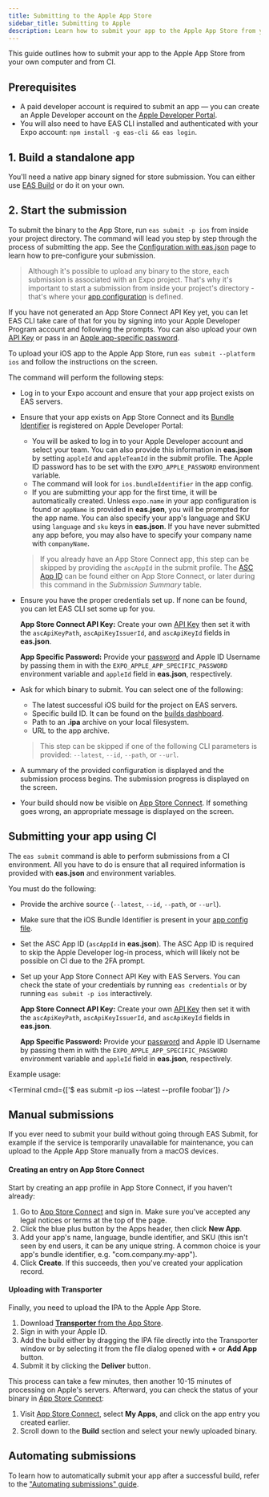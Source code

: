 ```yaml
---
title: Submitting to the Apple App Store
sidebar_title: Submitting to Apple
description: Learn how to submit your app to the Apple App Store from your computer and CI.
---
```



This guide outlines how to submit your app to the Apple App Store from your own computer and from CI.

## Prerequisites

- A paid developer account is required to submit an app &mdash; you can create an Apple Developer account on the [Apple Developer Portal](https://developer.apple.com/account/).
- You will also need to have EAS CLI installed and authenticated with your Expo account: `npm install -g eas-cli && eas login`.

## 1. Build a standalone app

You'll need a native app binary signed for store submission. You can either use [EAS Build](/build/introduction.mdx) or do it on your own.

## 2. Start the submission

To submit the binary to the App Store, run `eas submit -p ios` from inside your project directory. The command will lead you step by step through the process of submitting the app. See the [Configuration with eas.json](./eas-json.mdx) page to learn how to pre-configure your submission.

> Although it's possible to upload any binary to the store, each submission is associated with an Expo project. That's why it's important to start a submission from inside your project's directory - that's where your [app configuration](../workflow/configuration.mdx) is defined.

If you have not generated an App Store Connect API Key yet, you can let EAS CLI take care of that for you by signing into your Apple Developer Program account and following the prompts. You can also upload your own [API Key](https://expo.fyi/creating-asc-api-key) or pass in an [Apple app-specific password](https://expo.fyi/apple-app-specific-password).

To upload your iOS app to the Apple App Store, run `eas submit --platform ios` and follow the instructions on the screen.

The command will perform the following steps:

- Log in to your Expo account and ensure that your app project exists on EAS servers.
- Ensure that your app exists on App Store Connect and its [Bundle Identifier](https://expo.fyi/bundle-identifier) is registered on Apple Developer Portal:

  - You will be asked to log in to your Apple Developer account and select your team. You can also provide this information in **eas.json** by setting `appleId` and `appleTeamId` in the submit profile. The Apple ID password has to be set with the `EXPO_APPLE_PASSWORD` environment variable.
  - The command will look for `ios.bundleIdentifier` in the app config.
  - If you are submitting your app for the first time, it will be automatically created.
    Unless `expo.name` in your app configuration is found or `appName` is provided in **eas.json**, you will be prompted for the app name.
    You can also specify your app's language and SKU using `language` and `sku` keys in **eas.json**. If you have never submitted any app before, you may also have to specify your company name with `companyName`.

  > If you already have an App Store Connect app, this step can be skipped by providing the `ascAppId` in the submit profile. The [ASC App ID](https://expo.fyi/asc-app-id) can be found either on App Store Connect, or later during this command in the _Submission Summary_ table.

- Ensure you have the proper credentials set up. If none can be found, you can let EAS CLI set some up for you.

  <Collapsible summary="Do you want to use your own credentials?">

  **App Store Connect API Key:** Create your own [API Key](https://expo.fyi/creating-asc-api-key) then set it with the `ascApiKeyPath`, `ascApiKeyIssuerId`, and `ascApiKeyId` fields in **eas.json**.

  **App Specific Password:** Provide your [password](https://expo.fyi/apple-app-specific-password) and Apple ID Username by passing them in with the `EXPO_APPLE_APP_SPECIFIC_PASSWORD` environment variable and `appleId` field in **eas.json**, respectively.

  </Collapsible>

- Ask for which binary to submit. You can select one of the following:

  - The latest successful iOS build for the project on EAS servers.
  - Specific build ID. It can be found on the [builds dashboard](https://expo.dev/builds).
  - Path to an **.ipa** archive on your local filesystem.
  - URL to the app archive.

  > This step can be skipped if one of the following CLI parameters is provided: `--latest`, `--id`, `--path`, or `--url`.

- A summary of the provided configuration is displayed and the submission process begins. The submission progress is displayed on the screen.
- Your build should now be visible on [App Store Connect](https://appstoreconnect.apple.com). If something goes wrong, an appropriate message is displayed on the screen.

## Submitting your app using CI

The `eas submit` command is able to perform submissions from a CI environment. All you have to do is ensure that all required information is provided with **eas.json** and environment variables.

You must do the following:

- Provide the archive source (`--latest`, `--id`, `--path`, or `--url`).
- Make sure that the iOS Bundle Identifier is present in your [app config file](/workflow/configuration.mdx).
- Set the ASC App ID (`ascAppId` in **eas.json**). The ASC App ID is required to skip the Apple Developer log-in process, which will likely not be possible on CI due to the 2FA prompt.
- Set up your App Store Connect API Key with EAS Servers. You can check the state of your credentials by running `eas credentials` or by running `eas submit -p ios` interactively.

  <Collapsible summary="Do you want to use your own credentials?">

  **App Store Connect API Key:** Create your own [API Key](https://expo.fyi/creating-asc-api-key) then set it with the `ascApiKeyPath`, `ascApiKeyIssuerId`, and `ascApiKeyId` fields in **eas.json**.

  **App Specific Password:** Provide your [password](https://expo.fyi/apple-app-specific-password) and Apple ID Username by passing them in with the `EXPO_APPLE_APP_SPECIFIC_PASSWORD` environment variable and `appleId` field in **eas.json**, respectively.

  </Collapsible>

Example usage:

<Terminal cmd={['$ eas submit -p ios --latest --profile foobar']} />

## Manual submissions

If you ever need to submit your build without going through EAS Submit, for example if the service is temporarily unavailable for maintenance, you can upload to the Apple App Store manually from a macOS devices.

<Collapsible summary="How to upload to the Apple App Store manually from a macOS device">

#### Creating an entry on App Store Connect

Start by creating an app profile in App Store Connect, if you haven't already:

1. Go to [App Store Connect][asc] and sign in. Make sure you've accepted any legal notices or terms at the top of the page.
2. Click the blue plus button by the Apps header, then click **New App**.
3. Add your app's name, language, bundle identifier, and SKU (this isn't seen by end users, it can be any unique string. A common choice is your app's bundle identifier, e.g. "com.company.my-app").
4. Click **Create**. If this succeeds, then you've created your application record.

#### Uploading with Transporter

Finally, you need to upload the IPA to the Apple App Store.

1. Download [**Transporter** from the App Store](https://apps.apple.com/app/transporter/id1450874784).
2. Sign in with your Apple ID.
3. Add the build either by dragging the IPA file directly into the Transporter window or by selecting it from the file dialog opened with **+** or **Add App** button.
4. Submit it by clicking the **Deliver** button.

This process can take a few minutes, then another 10-15 minutes of processing on Apple's servers. Afterward, you can check the status of your binary in [App Store Connect][asc]:

1. Visit [App Store Connect][asc], select **My Apps**, and click on the app entry you created earlier.
2. Scroll down to the **Build** section and select your newly uploaded binary.

</Collapsible>

## Automating submissions

To learn how to automatically submit your app after a successful build, refer to the ["Automating submissions" guide](/build/automating-submissions.mdx).

[asc]: https://appstoreconnect.apple.com/apps
